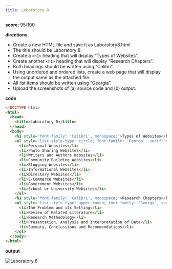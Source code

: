 ```yaml
---
title: Laboratory 8
---
```


**score**: 95/100

**directions**:

- Create a new HTML file and save it as Laboratory8.html.
- The title should be Laboratory 8.
- Create a `<h1>` heading that will display “Types of Websites”.
- Create another `<h1>` heading that will display “Research Chapters”.
- Both headings should be written using “Calibri”.
- Using unordered and ordered lists, create a web page that will display the output same as the attached file.
- All list items should be written using “Georgia”.
- Upload the screenshots of (a) source code and (b) output.

**code**

```html
<!DOCTYPE html>
<html>
  <head>
    <title>Laboratory 8</title>
  </head>
  <body>
    <h1 style="font-family: 'Calibri', monospace;">Types of Websites</h1>
    <ul style="list-style-type: circle; font-family: 'Georga', serif;">
      <li>Personal Websites</li>
      <li>Photo Sharing Websites</li>
      <li>Writers and Authors Websites</li>
      <li>Community Building Websites</li>
      <li>Blogging Websites</li>
      <li>Informational Websites</li>
      <li>Directory Websites</li>
      <li>E-Commerce Websites</li>
      <li>Government Websites</li>
      <li>School or University Websites</li>
    </ul>
    <h1 style="font-family: 'Calibri', monospace;">Research Chapters</h1>
    <ol style="list-style-type: upper-roman; font-family: 'Georga', serif;">
      <li>The Problem and its Setting</li>
      <li>Review of Related Literature</li>
      <li>Research Methodology</li>
      <li>Presentation, Analysis and Interpretation of Data</li>
      <li>Summary, Conclussions and Recommendations</li>
    </ol>
  </body>
</html>
```

**output**

<Image src="/01/lab8.png" alt="Laboratory 8" width={1704} height={1018} />
